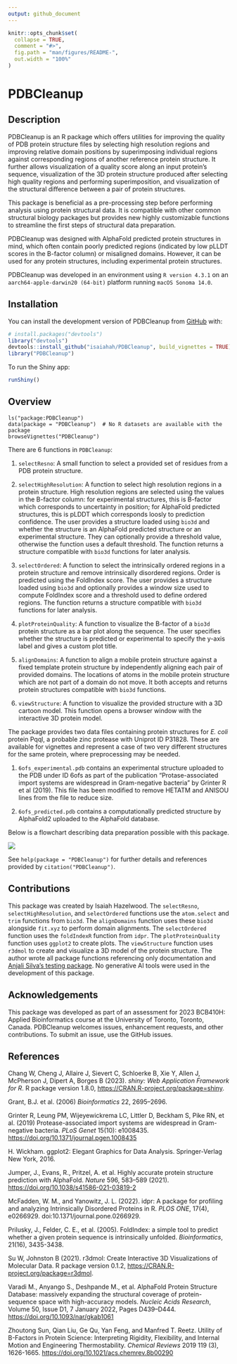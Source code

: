 ```yaml
---
output: github_document
---
```


```r
knitr::opts_chunk$set(
  collapse = TRUE,
  comment = "#>",
  fig.path = "man/figures/README-",
  out.width = "100%"
)
```

# PDBCleanup

## Description

PDBCleanup is an R package which offers utilities for improving the quality of PDB protein structure files by selecting high resolution regions and improving relative domain positions by superimposing individual regions against corresponding regions of another reference protein structure. It further allows visualization of a quality score along an input protein's sequence, visualization of the 3D protein structure produced after selecting high quality regions and performing superimposition, and visualization of the structural difference between a pair of protein structures.

This package is beneficial as a pre-processing step before performing analysis using protein structural data. It is compatible with other common structural biology packages but provides new highly customizable functions to streamline the first steps of structural data preparation.

PDBCleanup was designed with AlphaFold predicted protein structures in mind, which often contain poorly predicted regions (indicated by low pLLDT scores in the B-factor column) or misaligned domains. However, it can be used for any protein structures, including experimental protein structures.

PDBCleanup was developed in an environment using `R version 4.3.1` on an `aarch64-apple-darwin20 (64-bit)` platform running `macOS Sonoma 14.0`.

## Installation

You can install the development version of PDBCleanup from [GitHub](https://github.com/) with:

``` r
# install.packages("devtools")
library("devtools")
devtools::install_github("isaiahah/PDBCleanup", build_vignettes = TRUE)
library("PDBCleanup")
```

To run the Shiny app:
``` r
runShiny()
```

## Overview

```         
ls("package:PDBCleanup")
data(package = "PDBCleanup")  # No R datasets are available with the package
browseVignettes("PDBCleanup")
```

There are 6 functions in `PDBCleanup`:

1. `selectResno`: A small function to select a provided set of residues from a PDB protein structure.

2. `selectHighResolution`: A function to select high resolution regions in a protein structure. High resolution regions are selected using the values in the B-factor column: for experimental structures, this is B-factor which corresponds to uncertainty in position; for AlphaFold predicted structures, this is pLDDT which corresponds loosly to prediction confidence. The user provides a structure loaded using `bio3d` and whether the structure is an AlphaFold predicted structure or an experimental structure. They can optionally provide a threshold value, otherwise the function uses a default threshold. The function returns a structure compatible with `bio3d` functions for later analysis.

3. `selectOrdered`: A function to select the intrinsically ordered regions in a protein structure and remove intrinsically disordered regions. Order is predicted using the FoldIndex score. The user provides a structure loaded using `bio3d` and optionally provides a window size used to compute FoldIndex score and a threshold used to define ordered regions. The function returns a structure compatible with `bio3d` functions for later analysis.

4.  `plotProteinQuality`: A function to visualize the B-factor of a `bio3d` protein structure as a bar plot along the sequence. The user specifies whether the structure is predicted or experimental to specify the y-axis label and gives a custom plot title.

5.  `alignDomains`: A function to align a mobile protein structure against a fixed template protein structure by independently aligning each pair of provided domains. The locations of atoms in the mobile protein structure which are not part of a domain do not move. It both accepts and returns protein structures compatible with `bio3d` functions.

6.  `viewStructure`: A function to visualize the provided structure with a 3D cartoon model. This function opens a browser window with the interactive 3D protein model.

The package provides two data files containing protein structures for _E. coli_ protein Pqql, a probable zinc protease with Uniprot ID P31828. These are available for vignettes and represent a case of two very different structures for the same protein, where preprocessing may be needed.

1. `6ofs_experimental.pdb` contains an experimental structure uploaded to the PDB under ID 6ofs as part of the publication "Protase-associated import systems are widespread in Gram-negative bacteria" by Grinter R et al (2019). This file has been modified to remove HETATM and ANISOU lines from the file to reduce size.

2. `6ofs_predicted.pdb` contains a computationally predicted structure by AlphaFold2 uploaded to the AlphaFold database.

Below is a flowchart describing data preparation possible with this package.

![](./inst/extdata/USAGES.png)

See `help(package = "PDBCleanup")` for further details and references provided by `citation("PDBCleanup")`.

## Contributions

This package was created by Isaiah Hazelwood. The `selectResno`, `selectHighResolution`, and `selectOrdered` functions use the `atom.select` and `trim` functions from `bio3d`. The `alignDomains` function uses these `bio3d` alongside `fit.xyz` to perform domain alignments. The `selectOrdered` function uses the `foldIndexR` function from `idpr`. The `plotProteinQuality` function uses `ggplot2` to create plots. The `viewStructure` function uses `r3dmol` to create and visualize a 3D model of the protein structure. The author wrote all package functions referencing only documentation and [Anjali Silva's testing package](https://github.com/anjalisilva/TestingPackage/tree/master). No generative AI tools were used in the development of this package.


## Acknowledgements

This package was developed as part of an assessment for 2023 BCB410H: Applied Bioinformatics course at the University of Toronto, Toronto, Canada. PDBCleanup welcomes issues, enhancement requests, and other contributions. To submit an issue, use the GitHub issues.

## References

Chang W, Cheng J, Allaire J, Sievert C, Schloerke B, Xie Y, Allen J, McPherson J, Dipert A, Borges B (2023). _shiny: Web Application Framework for R_. R package version 1.8.0, <https://CRAN.R-project.org/package=shiny>.

Grant, B.J. et al. (2006) _Bioinformatics_ 22, 2695--2696.

Grinter R, Leung PM, Wijeyewickrema LC, Littler D, Beckham S, Pike RN, et al. (2019) Protease-associated import systems are widespread in Gram-negative bacteria. _PLoS Genet_ 15(10): e1008435. <https://doi.org/10.1371/journal.pgen.1008435>

H. Wickham. ggplot2: Elegant Graphics for Data Analysis. Springer-Verlag New York, 2016.

Jumper, J., Evans, R., Pritzel, A. et al. Highly accurate protein structure prediction with AlphaFold. _Nature_ 596, 583--589 (2021). <https://doi.org/10.1038/s41586-021-03819-2>

McFadden, W. M., and Yanowitz, J. L. (2022). idpr: A package for profiling and analyzing Intrinsically Disordered Proteins in R. _PLOS ONE_, 17(4), e0266929. doi:10.1371/journal.pone.0266929.

Prilusky, J., Felder, C. E., et al. (2005). FoldIndex: a simple tool to predict whether a given protein sequence is intrinsically unfolded. _Bioinformatics_, 21(16), 3435-3438.

Su W, Johnston B (2021). r3dmol: Create Interactive 3D Visualizations of Molecular Data. R package version 0.1.2, <https://CRAN.R-project.org/package=r3dmol>.

Varadi M., Anyango S., Deshpande M., et al. AlphaFold Protein Structure Database: massively expanding the structural coverage of protein-sequence space with high-accuracy models. _Nucleic Acids Research_, Volume 50, Issue D1, 7 January 2022, Pages D439–D444. <https://doi.org/10.1093/nar/gkab1061>

Zhoutong Sun, Qian Liu, Ge Qu, Yan Feng, and Manfred T. Reetz. Utility of B-Factors in Protein Science: Interpreting Rigidity, Flexibility, and Internal Motion and Engineering Thermostability. _Chemical Reviews_ 2019 119 (3), 1626-1665. <https://doi.org/10.1021/acs.chemrev.8b00290>
